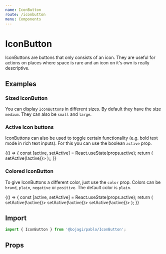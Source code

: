 ```yaml
---
name: IconButton
route: /iconbutton
menu: Components
---
```



# IconButton

IconButtons are buttons that only consists of an icon. They are useful for actions on places where space is rare
and an icon on it's own is really descriptive.

## Examples

### Sized IconButton

You can display `IconButton`s in different sizes. By default they have the size `medium`. 
They can also be `small` and `large`. 

<Playground>
  <Box display="flex" mx={-4}>
    <IconButton mx={4} onClick="You clicked me!">
      <Trash2 />
    </IconButton>
    <IconButton size="small" mx={4} onClick="You clicked me!">
      <Trash2 />
    </IconButton>
    <IconButton size="large" mx={4} onClick="You clicked me!">
      <Trash2 />
    </IconButton>
  </Box>
</Playground>

### Active Icon buttons
IconButtons can also be used to toggle certain functionality (e.g. bold text mode in rich text inputs). For this
you can use the boolean `active` prop.

<Playground>
  {() => {
    const [active, setActive] = React.useState(props.active);
    return (
      <IconButton active={active} onClick={() => setActive(!active)}>
        <Italic />
      </IconButton>
    );;
  }}
</Playground>

### Colored IconButton

To give IconButtons a different color, just use the `color` prop. Colors can be `brand`, `plain`, `negative` or `positive`.
The default color is `plain`. 

<Playground>
  {() => {
    const [active, setActive] = React.useState(props.active);
    return (
      <Box display="flex" mx={-4}>
        <IconButton mx={4} color="brand" active={active} onClick={() => setActive(!active)}>
          <Crop />
        </IconButton>
        <IconButton mx={4} color="positive" active={active} onClick={() => setActive(!active)}>
          <CheckCircle />
        </IconButton>
        <IconButton mx={4} color="negative" active={active} onClick={() => setActive(!active)}>
          <Trash2 />
        </IconButton>
      </Box>
    );
  }}
</Playground>

## Import

```js
import { IconButton } from '@bojagi/pablo/IconButton';
```

## Props

<Props of={IconButton} />
